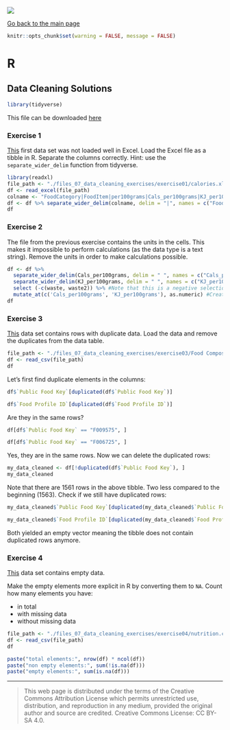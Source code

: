 ![](../hanze/hanze.png)

[Go back to the main page](../index.html)

```r
knitr::opts_chunk$set(warning = FALSE, message = FALSE) 
```

# R

## Data Cleaning Solutions

```r
library(tidyverse)
```


This file can be downloaded [here](./R_08_data_cleaning_solutions.Rmd)

### Exercise 1

[This](./files_07_data_cleaning_exercises/exercise01/calories.xlsx) first data set was not loaded well in Excel. Load the Excel file as a tibble in R. Separate the columns correctly.
Hint: use the `separate_wider_delim` function from tidyverse.

```r
library(readxl)
file_path <- "./files_07_data_cleaning_exercises/exercise01/calories.xlsx"
df <- read_excel(file_path)
colname <- "FoodCategory|FoodItem|per100grams|Cals_per100grams|KJ_per100grams"
df <- df %>% separate_wider_delim(colname, delim = "|", names = c("FoodCategory", "FoodItem", "per100grams", "Cals_per100grams", "KJ_per100grams"))
df
```

### Exercise 2

The file from the previous exercise contains the units in the cells. This makes it impossible to perform calculations (as the data type is a text string). Remove the units in order to make calculations possible.

```r
df <- df %>% 
  separate_wider_delim(Cals_per100grams, delim = " ", names = c("Cals_per100grams", "waste")) %>% 
  separate_wider_delim(KJ_per100grams, delim = " ", names = c("KJ_per100grams", "waste2")) %>%
  select (-c(waste, waste2)) %>% #Note that this is a negative selection. Selects all but the listed columns.
  mutate_at(c('Cals_per100grams', 'KJ_per100grams'), as.numeric) #Creates numbers from strings
df
```

### Exercise 3

[This](./files_07_data_cleaning_exercises/exercise03/Food Composition_mod.csv) data set contains rows with duplicate data. Load the data and remove the duplicates from the data table.

```r
file_path <- "./files_07_data_cleaning_exercises/exercise03/Food Composition_mod.csv"
df <- read_csv(file_path)
df
```

Let's first find duplicate elements in the columns:

```r
df$`Public Food Key`[duplicated(df$`Public Food Key`)]
```

```r
df$`Food Profile ID`[duplicated(df$`Food Profile ID`)]
```

Are they in the same rows?

```r
df[df$`Public Food Key` == "F009575", ]
```

```r
df[df$`Public Food Key` == "F006725", ]
```

Yes, they are in the same rows.
Now we can delete the duplicated rows:

```r
my_data_cleaned <- df[!duplicated(df$`Public Food Key`), ]
my_data_cleaned
```

Note that there are 1561 rows in the above tibble. Two less compared to the beginning (1563).
Check if we still have duplicated rows:

```r
my_data_cleaned$`Public Food Key`[duplicated(my_data_cleaned$`Public Food Key`)]
```

```r
my_data_cleaned$`Food Profile ID`[duplicated(my_data_cleaned$`Food Profile ID`)]
```

Both yielded an empty vector meaning the tibble does not contain duplicated rows anymore.

### Exercise 4

[This](./files_07_data_cleaning_exercises/exercise04/nutrition.csv) data set contains empty data.

Make the empty elements more explicit in R by converting them to `NA`.
Count how many elements you have:

- in total
- with missing data
- without missing data

```r
file_path <- "./files_07_data_cleaning_exercises/exercise04/nutrition.csv"
df <- read_csv(file_path)
df
```

```r
paste("total elements:", nrow(df) * ncol(df))
paste("non empty elements:", sum(!is.na(df)))
paste("empty elements:", sum(is.na(df)))
```



---


>This web page is distributed under the terms of the Creative Commons Attribution License which permits unrestricted use, distribution, and reproduction in any medium, provided the original author and source are credited.
>Creative Commons License: CC BY-SA 4.0.

